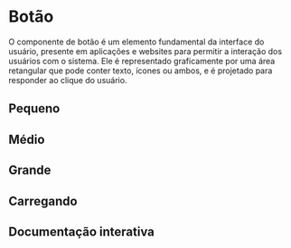 

<Meta of={Story}/>

# Botão
O componente de botão é um elemento fundamental da interface do usuário, presente em aplicações e websites para permitir a interação dos usuários com o sistema. Ele é representado graficamente por uma área retangular que pode conter texto, ícones ou ambos, e é projetado para responder ao clique do usuário.

## Pequeno
<Canvas of={Story.Small}/>

## Médio
<Canvas of={Story.Medium}/>
 
## Grande
<Canvas of={Story.Large}/>

## Carregando
<Canvas of={Story.Loading}/>

## Documentação interativa
<Primary/>
<Controls/>
